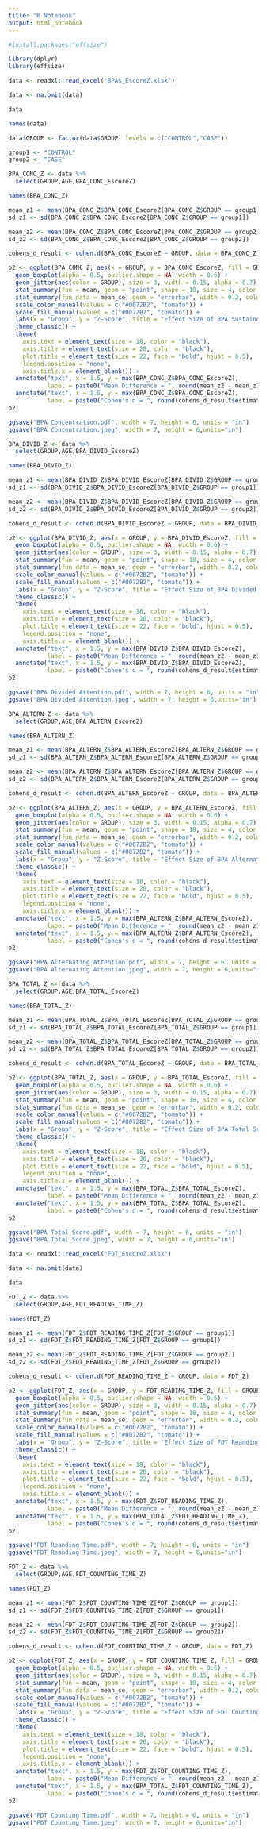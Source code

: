 ```yaml
---
title: "R Notebook"
output: html_notebook
---
```

```r
#install.packages("effsize")

library(dplyr)
library(effsize)

data <- readxl::read_excel("BPAs_EscoreZ.xlsx")

data <- na.omit(data)

data

names(data)

data$GROUP <- factor(data$GROUP, levels = c("CONTROL","CASE"))

group1 <- "CONTROL"
group2 <- "CASE"

```

```r

BPA_CONC_Z <- data %>% 
  select(GROUP,AGE,BPA_CONC_EscoreZ)

names(BPA_CONC_Z)

mean_z1 <- mean(BPA_CONC_Z$BPA_CONC_EscoreZ[BPA_CONC_Z$GROUP == group1])
sd_z1 <- sd(BPA_CONC_Z$BPA_CONC_EscoreZ[BPA_CONC_Z$GROUP == group1])

mean_z2 <- mean(BPA_CONC_Z$BPA_CONC_EscoreZ[BPA_CONC_Z$GROUP == group2])
sd_z2 <- sd(BPA_CONC_Z$BPA_CONC_EscoreZ[BPA_CONC_Z$GROUP == group2])

cohens_d_result <- cohen.d(BPA_CONC_EscoreZ ~ GROUP, data = BPA_CONC_Z)

p2 <- ggplot(BPA_CONC_Z, aes(x = GROUP, y = BPA_CONC_EscoreZ, fill = GROUP)) +
  geom_boxplot(alpha = 0.5, outlier.shape = NA, width = 0.6) +
  geom_jitter(aes(color = GROUP), size = 3, width = 0.15, alpha = 0.7) +
  stat_summary(fun = mean, geom = "point", shape = 18, size = 4, color = "black") +
  stat_summary(fun.data = mean_se, geom = "errorbar", width = 0.2, color = "black") +
  scale_color_manual(values = c("#0072B2", "tomato")) +
  scale_fill_manual(values = c("#0072B2", "tomato")) +
  labs(x = "Group", y = "Z-Score", title = "Effect Size of BPA Sustained Attention ") +
  theme_classic() +   
  theme(
    axis.text = element_text(size = 18, color = "black"),
    axis.title = element_text(size = 20, color = "black"),
    plot.title = element_text(size = 22, face = "bold", hjust = 0.5),
    legend.position = "none",
    axis.title.x = element_blank()) +
  annotate("text", x = 1.5, y = max(BPA_CONC_Z$BPA_CONC_EscoreZ), 
           label = paste0("Mean Difference = ", round(mean_z2 - mean_z1, 2)), vjust = 3) +
  annotate("text", x = 1.5, y = max(BPA_CONC_Z$BPA_CONC_EscoreZ), 
           label = paste0("Cohen's d = ", round(cohens_d_result$estimate, 2)),vjust=0.7)
p2

ggsave("BPA Concentration.pdf", width = 7, height = 6, units = "in")
ggsave("BPA Concentration.jpeg", width = 7, height = 6,units="in")
```

```r

BPA_DIVID_Z <- data %>% 
  select(GROUP,AGE,BPA_DIVID_EscoreZ)

names(BPA_DIVID_Z)

mean_z1 <- mean(BPA_DIVID_Z$BPA_DIVID_EscoreZ[BPA_DIVID_Z$GROUP == group1])
sd_z1 <- sd(BPA_DIVID_Z$BPA_DIVID_EscoreZ[BPA_DIVID_Z$GROUP == group1])

mean_z2 <- mean(BPA_DIVID_Z$BPA_DIVID_EscoreZ[BPA_DIVID_Z$GROUP == group2])
sd_z2 <- sd(BPA_DIVID_Z$BPA_DIVID_EscoreZ[BPA_DIVID_Z$GROUP == group2])

cohens_d_result <- cohen.d(BPA_DIVID_EscoreZ ~ GROUP, data = BPA_DIVID_Z)

p2 <- ggplot(BPA_DIVID_Z, aes(x = GROUP, y = BPA_DIVID_EscoreZ, fill = GROUP)) +
  geom_boxplot(alpha = 0.5, outlier.shape = NA, width = 0.6) +
  geom_jitter(aes(color = GROUP), size = 3, width = 0.15, alpha = 0.7) +
  stat_summary(fun = mean, geom = "point", shape = 18, size = 4, color = "black") +
  stat_summary(fun.data = mean_se, geom = "errorbar", width = 0.2, color = "black") +
  scale_color_manual(values = c("#0072B2", "tomato")) +
  scale_fill_manual(values = c("#0072B2", "tomato")) +
  labs(x = "Group", y = "Z-Score", title = "Effect Size of BPA Divided Attention ") +
  theme_classic() +   
  theme(
    axis.text = element_text(size = 18, color = "black"),
    axis.title = element_text(size = 20, color = "black"),
    plot.title = element_text(size = 22, face = "bold", hjust = 0.5),
    legend.position = "none",
    axis.title.x = element_blank()) +
  annotate("text", x = 1.5, y = max(BPA_DIVID_Z$BPA_DIVID_EscoreZ), 
           label = paste0("Mean Difference = ", round(mean_z2 - mean_z1, 2)), vjust = 3) +
  annotate("text", x = 1.5, y = max(BPA_DIVID_Z$BPA_DIVID_EscoreZ), 
           label = paste0("Cohen's d = ", round(cohens_d_result$estimate, 2)),vjust=0.7)
p2

ggsave("BPA Divided Attention.pdf", width = 7, height = 6, units = "in")
ggsave("BPA Divided Attention.jpeg", width = 7, height = 6,units="in")
```
```r

BPA_ALTERN_Z <- data %>% 
  select(GROUP,AGE,BPA_ALTERN_EscoreZ)

names(BPA_ALTERN_Z)

mean_z1 <- mean(BPA_ALTERN_Z$BPA_ALTERN_EscoreZ[BPA_ALTERN_Z$GROUP == group1])
sd_z1 <- sd(BPA_ALTERN_Z$BPA_ALTERN_EscoreZ[BPA_ALTERN_Z$GROUP == group1])

mean_z2 <- mean(BPA_ALTERN_Z$BPA_ALTERN_EscoreZ[BPA_ALTERN_Z$GROUP == group2])
sd_z2 <- sd(BPA_ALTERN_Z$BPA_ALTERN_EscoreZ[BPA_ALTERN_Z$GROUP == group2])

cohens_d_result <- cohen.d(BPA_ALTERN_EscoreZ ~ GROUP, data = BPA_ALTERN_Z)

p2 <- ggplot(BPA_ALTERN_Z, aes(x = GROUP, y = BPA_ALTERN_EscoreZ, fill = GROUP)) +
  geom_boxplot(alpha = 0.5, outlier.shape = NA, width = 0.6) +
  geom_jitter(aes(color = GROUP), size = 3, width = 0.15, alpha = 0.7) +
  stat_summary(fun = mean, geom = "point", shape = 18, size = 4, color = "black") +
  stat_summary(fun.data = mean_se, geom = "errorbar", width = 0.2, color = "black") +
  scale_color_manual(values = c("#0072B2", "tomato")) +
  scale_fill_manual(values = c("#0072B2", "tomato")) +
  labs(x = "Group", y = "Z-Score", title = "Effect Size of BPA Alternating Attention ") +
  theme_classic() +   
  theme(
    axis.text = element_text(size = 18, color = "black"),
    axis.title = element_text(size = 20, color = "black"),
    plot.title = element_text(size = 22, face = "bold", hjust = 0.5),
    legend.position = "none",
    axis.title.x = element_blank()) +
  annotate("text", x = 1.5, y = max(BPA_ALTERN_Z$BPA_ALTERN_EscoreZ), 
           label = paste0("Mean Difference = ", round(mean_z2 - mean_z1, 2)), vjust = 3) +
  annotate("text", x = 1.5, y = max(BPA_ALTERN_Z$BPA_ALTERN_EscoreZ), 
           label = paste0("Cohen's d = ", round(cohens_d_result$estimate, 2)),vjust=0.7)
p2

ggsave("BPA Alternating Attention.pdf", width = 7, height = 6, units = "in")
ggsave("BPA Alternating Attention.jpeg", width = 7, height = 6,units="in")

```

```r

BPA_TOTAL_Z <- data %>% 
  select(GROUP,AGE,BPA_TOTAL_EscoreZ)

names(BPA_TOTAL_Z)

mean_z1 <- mean(BPA_TOTAL_Z$BPA_TOTAL_EscoreZ[BPA_TOTAL_Z$GROUP == group1])
sd_z1 <- sd(BPA_TOTAL_Z$BPA_TOTAL_EscoreZ[BPA_TOTAL_Z$GROUP == group1])

mean_z2 <- mean(BPA_TOTAL_Z$BPA_TOTAL_EscoreZ[BPA_TOTAL_Z$GROUP == group2])
sd_z2 <- sd(BPA_TOTAL_Z$BPA_TOTAL_EscoreZ[BPA_TOTAL_Z$GROUP == group2])

cohens_d_result <- cohen.d(BPA_TOTAL_EscoreZ ~ GROUP, data = BPA_TOTAL_Z)

p2 <- ggplot(BPA_TOTAL_Z, aes(x = GROUP, y = BPA_TOTAL_EscoreZ, fill = GROUP)) +
  geom_boxplot(alpha = 0.5, outlier.shape = NA, width = 0.6) +
  geom_jitter(aes(color = GROUP), size = 3, width = 0.15, alpha = 0.7) +
  stat_summary(fun = mean, geom = "point", shape = 18, size = 4, color = "black") +
  stat_summary(fun.data = mean_se, geom = "errorbar", width = 0.2, color = "black") +
  scale_color_manual(values = c("#0072B2", "tomato")) +
  scale_fill_manual(values = c("#0072B2", "tomato")) +
  labs(x = "Group", y = "Z-Score", title = "Effect Size of BPA Total Score ") +
  theme_classic() +   
  theme(
    axis.text = element_text(size = 18, color = "black"),
    axis.title = element_text(size = 20, color = "black"),
    plot.title = element_text(size = 22, face = "bold", hjust = 0.5),
    legend.position = "none",
    axis.title.x = element_blank()) +
  annotate("text", x = 1.5, y = max(BPA_TOTAL_Z$BPA_TOTAL_EscoreZ), 
           label = paste0("Mean Difference = ", round(mean_z2 - mean_z1, 2)), vjust = 3) +
  annotate("text", x = 1.5, y = max(BPA_TOTAL_Z$BPA_TOTAL_EscoreZ), 
           label = paste0("Cohen's d = ", round(cohens_d_result$estimate, 2)),vjust=0.7)
p2

ggsave("BPA Total Score.pdf", width = 7, height = 6, units = "in")
ggsave("BPA Total Score.jpeg", width = 7, height = 6,units="in")

```


```r
data <- readxl::read_excel("FDT_EscoreZ.xlsx")

data <- na.omit(data)

data
```


```r

FDT_Z <- data %>% 
  select(GROUP,AGE,FDT_READING_TIME_Z)

names(FDT_Z)

mean_z1 <- mean(FDT_Z$FDT_READING_TIME_Z[FDT_Z$GROUP == group1])
sd_z1 <- sd(FDT_Z$FDT_READING_TIME_Z[FDT_Z$GROUP == group1])

mean_z2 <- mean(FDT_Z$FDT_READING_TIME_Z[FDT_Z$GROUP == group2])
sd_z2 <- sd(FDT_Z$FDT_READING_TIME_Z[FDT_Z$GROUP == group2])

cohens_d_result <- cohen.d(FDT_READING_TIME_Z ~ GROUP, data = FDT_Z)

p2 <- ggplot(FDT_Z, aes(x = GROUP, y = FDT_READING_TIME_Z, fill = GROUP)) +
  geom_boxplot(alpha = 0.5, outlier.shape = NA, width = 0.6) +
  geom_jitter(aes(color = GROUP), size = 3, width = 0.15, alpha = 0.7) +
  stat_summary(fun = mean, geom = "point", shape = 18, size = 4, color = "black") +
  stat_summary(fun.data = mean_se, geom = "errorbar", width = 0.2, color = "black") +
  scale_color_manual(values = c("#0072B2", "tomato")) +
  scale_fill_manual(values = c("#0072B2", "tomato")) +
  labs(x = "Group", y = "Z-Score", title = "Effect Size of FDT Reanding Time ") +
  theme_classic() +   
  theme(
    axis.text = element_text(size = 18, color = "black"),
    axis.title = element_text(size = 20, color = "black"),
    plot.title = element_text(size = 22, face = "bold", hjust = 0.5),
    legend.position = "none",
    axis.title.x = element_blank()) +
  annotate("text", x = 1.5, y = max(FDT_Z$FDT_READING_TIME_Z), 
           label = paste0("Mean Difference = ", round(mean_z2 - mean_z1, 2)), vjust = 3) +
  annotate("text", x = 1.5, y = max(BPA_TOTAL_Z$FDT_READING_TIME_Z), 
           label = paste0("Cohen's d = ", round(cohens_d_result$estimate, 2)),vjust=0.7)
p2

ggsave("FDT Reanding Time.pdf", width = 7, height = 6, units = "in")
ggsave("FDT Reanding Time.jpeg", width = 7, height = 6,units="in")

```

```r

FDT_Z <- data %>% 
  select(GROUP,AGE,FDT_COUNTING_TIME_Z)

names(FDT_Z)

mean_z1 <- mean(FDT_Z$FDT_COUNTING_TIME_Z[FDT_Z$GROUP == group1])
sd_z1 <- sd(FDT_Z$FDT_COUNTING_TIME_Z[FDT_Z$GROUP == group1])

mean_z2 <- mean(FDT_Z$FDT_COUNTING_TIME_Z[FDT_Z$GROUP == group2])
sd_z2 <- sd(FDT_Z$FDT_COUNTING_TIME_Z[FDT_Z$GROUP == group2])

cohens_d_result <- cohen.d(FDT_COUNTING_TIME_Z ~ GROUP, data = FDT_Z)

p2 <- ggplot(FDT_Z, aes(x = GROUP, y = FDT_COUNTING_TIME_Z, fill = GROUP)) +
  geom_boxplot(alpha = 0.5, outlier.shape = NA, width = 0.6) +
  geom_jitter(aes(color = GROUP), size = 3, width = 0.15, alpha = 0.7) +
  stat_summary(fun = mean, geom = "point", shape = 18, size = 4, color = "black") +
  stat_summary(fun.data = mean_se, geom = "errorbar", width = 0.2, color = "black") +
  scale_color_manual(values = c("#0072B2", "tomato")) +
  scale_fill_manual(values = c("#0072B2", "tomato")) +
  labs(x = "Group", y = "Z-Score", title = "Effect Size of FDT Counting Time ") +
  theme_classic() +   
  theme(
    axis.text = element_text(size = 18, color = "black"),
    axis.title = element_text(size = 20, color = "black"),
    plot.title = element_text(size = 22, face = "bold", hjust = 0.5),
    legend.position = "none",
    axis.title.x = element_blank()) +
  annotate("text", x = 1.5, y = max(FDT_Z$FDT_COUNTING_TIME_Z), 
           label = paste0("Mean Difference = ", round(mean_z2 - mean_z1, 2)), vjust = 3) +
  annotate("text", x = 1.5, y = max(BPA_TOTAL_Z$FDT_COUNTING_TIME_Z), 
           label = paste0("Cohen's d = ", round(cohens_d_result$estimate, 2)),vjust=0.7)
p2

ggsave("FDT Counting Time.pdf", width = 7, height = 6, units = "in")
ggsave("FDT Counting Time.jpeg", width = 7, height = 6,units="in")

```